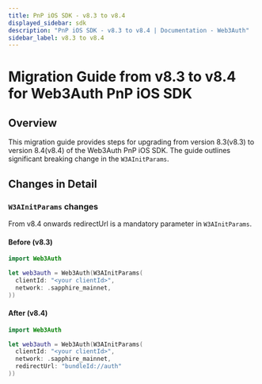 ```yaml
---
title: PnP iOS SDK - v8.3 to v8.4
displayed_sidebar: sdk
description: "PnP iOS SDK - v8.3 to v8.4 | Documentation - Web3Auth"
sidebar_label: v8.3 to v8.4
---
```



# Migration Guide from v8.3 to v8.4 for Web3Auth PnP iOS SDK

## Overview

This migration guide provides steps for upgrading from version 8.3(v8.3) to version 8.4(v8.4) of the
Web3Auth PnP iOS SDK. The guide outlines significant breaking change in the `W3AInitParams`.

## Changes in Detail

### `W3AInitParams` changes

From v8.4 onwards redirectUrl is a mandatory parameter in `W3AInitParams`.

#### Before (v8.3)

```swift title="Usage"
import Web3Auth

let web3auth = Web3Auth(W3AInitParams(
  clientId: "<your clientId>",
  network: .sapphire_mainnet,
))
```

#### After (v8.4)

```swift title="Usage"
import Web3Auth

let web3auth = Web3Auth(W3AInitParams(
  clientId: "<your clientId>",
  network: .sapphire_mainnet,
  redirectUrl: "bundleId://auth"
))
```
